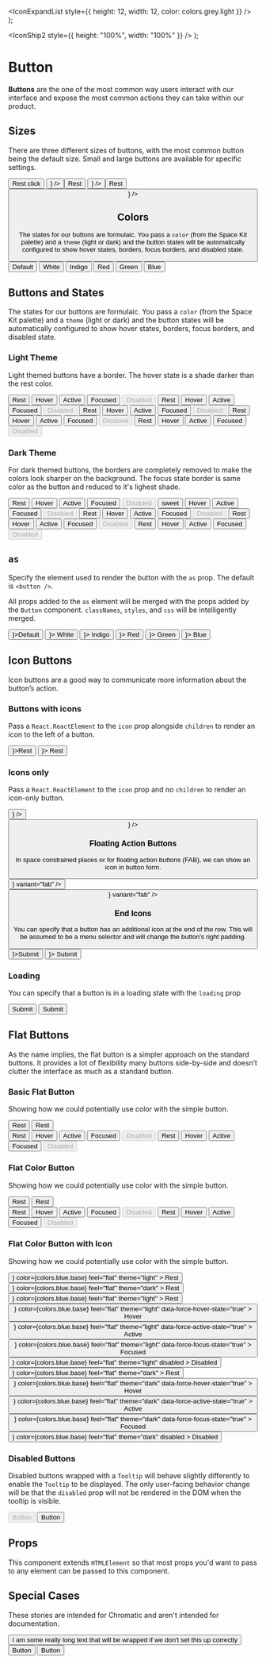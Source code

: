 
  <IconExpandList style={{ height: 12, width: 12, color: colors.grey.light }} />
);

  <IconShip2 style={{ height: "100%", width: "100%" }} />
);

<Meta title="Components/Button" component={Button} />

# Button

**Buttons** are the one of the most common way users interact with our interface and expose the most common actions they can take within our product.

## Sizes

There are three different sizes of buttons, with the most common button being the default size. Small and large buttons are available for specific settings.

<Canvas>
  <Story inline name="default size">
    <Button>Rest click</Button>
  </Story>
  <Story inline name="default size icon">
    <Button icon={<SampleIcon />} />
  </Story>
  <Story inline name="small">
    <Button size="small">Rest</Button>
  </Story>
  <Story inline name="small icon">
    <Button size="small" icon={<SampleIcon />} />
  </Story>
  <Story inline name="large">
    <Button size="large">Rest</Button>
  </Story>
  <Story inline name="large icon">
    <Button size="large" icon={<SampleIcon />} />
  </Story>
</Canvas>

## Colors

The states for our buttons are formulaic. You pass a `color` (from the Space Kit palette) and a `theme` (light or dark) and the button states will be automatically configured to show hover states, borders, focus borders, and disabled state.

<Canvas>
  <Story inline name="color">
    <div style={{ display: "flex", justifyContent: "space-between" }}>
      <Button>Default</Button>
      <Button color={colors.white}>White</Button>
      <Button color={colors.indigo.dark}>Indigo</Button>
      <Button color={colors.red.base}>Red</Button>
      <Button color={colors.green.base}>Green</Button>
      <Button color={colors.blue.base}>Blue</Button>
    </div>
  </Story>
</Canvas>

## Buttons and States

The states for our buttons are formulaic. You pass a `color` (from the Space Kit palette) and a `theme` (light or dark) and the button states will be automatically configured to show hover states, borders, focus borders, and disabled state.

### Light Theme

Light themed buttons have a border. The hover state is a shade darker than the rest color.

<Canvas>
  <Story inline name="button states light">
    <div
      style={{
        display: "flex",
        justifyContent: "space-between",
      }}
    >
      <ButtonLayout theme="light">
        <Button theme="light">Rest</Button>
        <Button theme="light" data-force-hover-state="true">
          Hover
        </Button>
        <Button theme="light" data-force-active-state="true">
          Active
        </Button>
        <Button theme="light" data-force-focus-state="true">
          Focused
        </Button>
        <Button theme="light" disabled>
          Disabled
        </Button>
      </ButtonLayout>
      <ButtonLayout theme="light">
        <Button color={colors.indigo.dark} theme="light">
          Rest
        </Button>
        <Button
          color={colors.indigo.dark}
          theme="light"
          data-force-hover-state="true"
        >
          Hover
        </Button>
        <Button
          color={colors.indigo.dark}
          theme="light"
          data-force-active-state="true"
        >
          Active
        </Button>
        <Button
          color={colors.indigo.dark}
          theme="light"
          data-force-focus-state="true"
        >
          Focused
        </Button>
        <Button color={colors.indigo.dark} theme="light" disabled>
          Disabled
        </Button>
      </ButtonLayout>
      <ButtonLayout theme="light">
        <Button color={colors.green.base} theme="light">
          Rest
        </Button>
        <Button
          color={colors.green.base}
          theme="light"
          data-force-hover-state="true"
        >
          Hover
        </Button>
        <Button
          color={colors.green.base}
          theme="light"
          data-force-active-state="true"
        >
          Active
        </Button>
        <Button
          color={colors.green.base}
          theme="light"
          data-force-focus-state="true"
        >
          Focused
        </Button>
        <Button color={colors.green.base} theme="light" disabled>
          Disabled
        </Button>
      </ButtonLayout>
      <ButtonLayout theme="light">
        <Button color={colors.red.base} theme="light">
          Rest
        </Button>
        <Button
          color={colors.red.base}
          theme="light"
          data-force-hover-state="true"
        >
          Hover
        </Button>
        <Button
          color={colors.red.base}
          theme="light"
          data-force-active-state="true"
        >
          Active
        </Button>
        <Button
          color={colors.red.base}
          theme="light"
          data-force-focus-state="true"
        >
          Focused
        </Button>
        <Button color={colors.red.base} theme="light" disabled>
          Disabled
        </Button>
      </ButtonLayout>
      <ButtonLayout theme="light">
        <Button color={colors.blue.base} theme="light">
          Rest
        </Button>
        <Button
          color={colors.blue.base}
          theme="light"
          data-force-hover-state="true"
        >
          Hover
        </Button>
        <Button
          color={colors.blue.base}
          theme="light"
          data-force-active-state="true"
        >
          Active
        </Button>
        <Button
          color={colors.blue.base}
          theme="light"
          data-force-focus-state="true"
        >
          Focused
        </Button>
        <Button color={colors.blue.base} theme="light" disabled>
          Disabled
        </Button>
      </ButtonLayout>
    </div>
  </Story>
</Canvas>

### Dark Theme

For dark themed buttons, the borders are completely removed to make the colors look sharper on the background. The focus state border is same color as the button and reduced to it's lighest shade.

<Canvas>
  <Story inline name="button states dark">
    <div
      style={{
        display: "flex",
        justifyContent: "space-between",
      }}
    >
      <ButtonLayout theme="dark">
        <Button theme="dark">Rest</Button>
        <Button theme="dark" data-force-hover-state="true">
          Hover
        </Button>
        <Button theme="dark" data-force-active-state="true">
          Active
        </Button>
        <Button theme="dark" data-force-focus-state="true">
          Focused
        </Button>
        <Button theme="dark" disabled>
          Disabled
        </Button>
      </ButtonLayout>
      <ButtonLayout theme="dark">
        <Button color={colors.indigo.dark} theme="dark">
          sweet
        </Button>
        <Button
          color={colors.indigo.dark}
          theme="dark"
          data-force-hover-state="true"
        >
          Hover
        </Button>
        <Button
          color={colors.indigo.dark}
          theme="dark"
          data-force-active-state="true"
        >
          Active
        </Button>
        <Button
          color={colors.indigo.dark}
          theme="dark"
          data-force-focus-state="true"
        >
          Focused
        </Button>
        <Button color={colors.indigo.dark} theme="dark" disabled>
          Disabled
        </Button>
      </ButtonLayout>
      <ButtonLayout theme="dark">
        <Button color={colors.green.base} theme="dark">
          Rest
        </Button>
        <Button
          color={colors.green.base}
          theme="dark"
          data-force-hover-state="true"
        >
          Hover
        </Button>
        <Button
          color={colors.green.base}
          theme="dark"
          data-force-active-state="true"
        >
          Active
        </Button>
        <Button
          color={colors.green.base}
          theme="dark"
          data-force-focus-state="true"
        >
          Focused
        </Button>
        <Button color={colors.green.base} theme="dark" disabled>
          Disabled
        </Button>
      </ButtonLayout>
      <ButtonLayout theme="dark">
        <Button color={colors.red.base} theme="dark">
          Rest
        </Button>
        <Button
          color={colors.red.base}
          theme="dark"
          data-force-hover-state="true"
        >
          Hover
        </Button>
        <Button
          color={colors.red.base}
          theme="dark"
          data-force-active-state="true"
        >
          Active
        </Button>
        <Button
          color={colors.red.base}
          theme="dark"
          data-force-focus-state="true"
        >
          Focused
        </Button>
        <Button color={colors.red.base} theme="dark" disabled>
          Disabled
        </Button>
      </ButtonLayout>
      <ButtonLayout theme="dark">
        <Button color={colors.blue.base} theme="dark">
          Rest
        </Button>
        <Button
          color={colors.blue.base}
          theme="dark"
          data-force-hover-state="true"
        >
          Hover
        </Button>
        <Button
          color={colors.blue.base}
          theme="dark"
          data-force-active-state="true"
        >
          Active
        </Button>
        <Button
          color={colors.blue.base}
          theme="dark"
          data-force-focus-state="true"
        >
          Focused
        </Button>
        <Button color={colors.blue.base} theme="dark" disabled>
          Disabled
        </Button>
      </ButtonLayout>
    </div>
  </Story>
</Canvas>

## `as`

Specify the element used to render the button with the `as` prop. The default is `<button />`.

All props added to the `as` element will be merged with the props added by the `Button` component. `classNames`, `styles`, and `css` will be intelligently merged.

<Canvas>
  <Story name="as a">
    <div style={{ display: "flex", justifyContent: "space-between" }}>
      <Button as={<a href="google.com" />}>Default</Button>
      <Button color={colors.white} as={<a href="google.com" />}>
        White
      </Button>
      <Button color={colors.indigo.dark} as={<a href="google.com" />}>
        Indigo
      </Button>
      <Button color={colors.red.base} as={<a href="google.com" />}>
        Red
      </Button>
      <Button color={colors.green.base} as={<a href="google.com" />}>
        Green
      </Button>
      <Button color={colors.blue.base} as={<a href="google.com" />}>
        Blue
      </Button>
    </div>
  </Story>
</Canvas>

## Icon Buttons

Icon buttons are a good way to communicate more information about the button’s action.

### Buttons with icons

Pass a `React.ReactElement` to the `icon` prop alongside `children` to render an icon to the left of a button.

<Canvas>
  <Story inline name="light with icon">
    <ButtonLayout theme="light">
      <Button icon={<SampleIcon />}>Rest</Button>
    </ButtonLayout>
  </Story>
  <Story inline name="dark with icon">
    <ButtonLayout theme="dark">
      <Button theme="dark" icon={<SampleIcon />}>
        Rest
      </Button>
    </ButtonLayout>
  </Story>
</Canvas>

### Icons only

Pass a `React.ReactElement` to the `icon` prop and no `children` to render an icon-only button.

<Canvas>
  <Story inline name="light icon-only">
    <ButtonLayout theme="light">
      <Button icon={<SampleIcon />} />
    </ButtonLayout>
  </Story>
  <Story inline name="dark icon-only">
    <ButtonLayout theme="dark">
      <Button theme="dark" icon={<SampleIcon />} />
    </ButtonLayout>
  </Story>
</Canvas>

### Floating Action Buttons

In space constrained places or for floating action buttons (FAB), we can show an icon in button form.

<Canvas>
  <Story inline name="light fab">
    <ButtonLayout theme="light">
      <Button icon={<SampleIcon />} variant="fab" />
    </ButtonLayout>
  </Story>
  <Story inline name="dark fab">
    <ButtonLayout theme="dark">
      <Button theme="dark" icon={<SampleIcon />} variant="fab" />
    </ButtonLayout>
  </Story>
</Canvas>

### End Icons

You can specify that a button has an additional icon at the end of the row. This will be assumed to be a menu selector and will change the button's right padding.

<Canvas>
  <Story name="light end icon">
    <ButtonLayout theme="light">
      <Button endIcon={<ExpandIcon />}>Submit</Button>
    </ButtonLayout>
  </Story>
  <Story name="dark end icon">
    <ButtonLayout theme="dark">
      <Button theme="dark" endIcon={<ExpandIcon />}>
        Submit
      </Button>
    </ButtonLayout>
  </Story>
</Canvas>

### Loading

You can specify that a button is in a loading state with the `loading` prop

<Canvas>
  <Story name="light loading">
    <ButtonLayout theme="light">
      <Button loading>Submit</Button>
    </ButtonLayout>
  </Story>
  <Story name="dark loading">
    <ButtonLayout theme="dark">
      <Button loading theme="dark">
        Submit
      </Button>
    </ButtonLayout>
  </Story>
</Canvas>

## Flat Buttons

As the name implies, the flat button is a simpler approach on the standard buttons. It provides a lot of flexibility many buttons side-by-side and doesn’t clutter the interface as much as a standard button.

### Basic Flat Button

Showing how we could potentially use color with the simple button.

<Canvas>
  <Story inline name="flat">
    <div style={{ display: "flex", justifyContent: "space-evenly" }}>
      <ButtonLayout theme="light">
        <Button feel="flat" theme="light">
          Rest
        </Button>
      </ButtonLayout>
      <ButtonLayout theme="dark">
        <Button feel="flat" theme="dark">
          Rest
        </Button>
      </ButtonLayout>
    </div>
  </Story>
</Canvas>

<Canvas>
  <Story inline name="flat all states">
    <div style={{ display: "flex", justifyContent: "space-evenly" }}>
      <ButtonLayout theme="light">
        <Button feel="flat" theme="light">
          Rest
        </Button>
        <Button feel="flat" theme="light" data-force-hover-state="true">
          Hover
        </Button>
        <Button feel="flat" theme="light" data-force-active-state="true">
          Active
        </Button>
        <Button feel="flat" theme="light" data-force-focus-state="true">
          Focused
        </Button>
        <Button feel="flat" theme="light" disabled>
          Disabled
        </Button>
      </ButtonLayout>
      <ButtonLayout theme="dark">
        <Button feel="flat" theme="dark">
          Rest
        </Button>
        <Button feel="flat" theme="dark" data-force-hover-state="true">
          Hover
        </Button>
        <Button feel="flat" theme="dark" data-force-active-state="true">
          Active
        </Button>
        <Button feel="flat" theme="dark" data-force-focus-state="true">
          Focused
        </Button>
        <Button feel="flat" theme="dark" disabled>
          Disabled
        </Button>
      </ButtonLayout>
    </div>
  </Story>
</Canvas>

### Flat Color Button

Showing how we could potentially use color with the simple button.

<Canvas>
  <Story inline name="flat color">
    <div style={{ display: "flex", justifyContent: "space-evenly" }}>
      <ButtonLayout theme="light">
        <Button color={colors.blue.base} feel="flat" theme="light">
          Rest
        </Button>
      </ButtonLayout>
      <ButtonLayout theme="dark">
        <Button color={colors.blue.base} feel="flat" theme="dark">
          Rest
        </Button>
      </ButtonLayout>
    </div>
  </Story>
</Canvas>

<Canvas>
  <Story inline name="flat color all states">
    <div style={{ display: "flex", justifyContent: "space-evenly" }}>
      <ButtonLayout theme="light">
        <Button color={colors.blue.base} feel="flat" theme="light">
          Rest
        </Button>
        <Button
          color={colors.blue.base}
          feel="flat"
          theme="light"
          data-force-hover-state="true"
        >
          Hover
        </Button>
        <Button
          color={colors.blue.base}
          feel="flat"
          theme="light"
          data-force-active-state="true"
        >
          Active
        </Button>
        <Button
          color={colors.blue.base}
          feel="flat"
          theme="light"
          data-force-focus-state="true"
        >
          Focused
        </Button>
        <Button color={colors.blue.base} feel="flat" theme="light" disabled>
          Disabled
        </Button>
      </ButtonLayout>
      <ButtonLayout theme="dark">
        <Button color={colors.blue.base} feel="flat" theme="dark">
          Rest
        </Button>
        <Button
          color={colors.blue.base}
          feel="flat"
          theme="dark"
          data-force-hover-state="true"
        >
          Hover
        </Button>
        <Button
          color={colors.blue.base}
          feel="flat"
          theme="dark"
          data-force-active-state="true"
        >
          Active
        </Button>
        <Button
          color={colors.blue.base}
          feel="flat"
          theme="dark"
          data-force-focus-state="true"
        >
          Focused
        </Button>
        <Button color={colors.blue.base} feel="flat" theme="dark" disabled>
          Disabled
        </Button>
      </ButtonLayout>
    </div>
  </Story>
</Canvas>

### Flat Color Button with Icon

Showing how we could potentially use color with the simple button.

<Canvas>
  <Story inline name="flat icon color">
    <div style={{ display: "flex", justifyContent: "space-evenly" }}>
      <ButtonLayout theme="light">
        <Button
          icon={<SampleIcon />}
          color={colors.blue.base}
          feel="flat"
          theme="light"
        >
          Rest
        </Button>
      </ButtonLayout>
      <ButtonLayout theme="dark">
        <Button
          icon={<SampleIcon />}
          color={colors.blue.base}
          feel="flat"
          theme="dark"
        >
          Rest
        </Button>
      </ButtonLayout>
    </div>
  </Story>
</Canvas>

<Canvas>
  <Story inline name="flat color icon all states">
    <div style={{ display: "flex", justifyContent: "space-evenly" }}>
      <ButtonLayout theme="light">
        <Button
          icon={<SampleIcon />}
          color={colors.blue.base}
          feel="flat"
          theme="light"
        >
          Rest
        </Button>
        <Button
          icon={<SampleIcon />}
          color={colors.blue.base}
          feel="flat"
          theme="light"
          data-force-hover-state="true"
        >
          Hover
        </Button>
        <Button
          icon={<SampleIcon />}
          color={colors.blue.base}
          feel="flat"
          theme="light"
          data-force-active-state="true"
        >
          Active
        </Button>
        <Button
          icon={<SampleIcon />}
          color={colors.blue.base}
          feel="flat"
          theme="light"
          data-force-focus-state="true"
        >
          Focused
        </Button>
        <Button
          icon={<SampleIcon />}
          color={colors.blue.base}
          feel="flat"
          theme="light"
          disabled
        >
          Disabled
        </Button>
      </ButtonLayout>
      <ButtonLayout theme="dark">
        <Button
          icon={<SampleIcon />}
          color={colors.blue.base}
          feel="flat"
          theme="dark"
        >
          Rest
        </Button>
        <Button
          icon={<SampleIcon />}
          color={colors.blue.base}
          feel="flat"
          theme="dark"
          data-force-hover-state="true"
        >
          Hover
        </Button>
        <Button
          icon={<SampleIcon />}
          color={colors.blue.base}
          feel="flat"
          theme="dark"
          data-force-active-state="true"
        >
          Active
        </Button>
        <Button
          icon={<SampleIcon />}
          color={colors.blue.base}
          feel="flat"
          theme="dark"
          data-force-focus-state="true"
        >
          Focused
        </Button>
        <Button
          icon={<SampleIcon />}
          color={colors.blue.base}
          feel="flat"
          theme="dark"
          disabled
        >
          Disabled
        </Button>
      </ButtonLayout>
    </div>
  </Story>
</Canvas>

### Disabled Buttons

Disabled buttons wrapped with a `Tooltip` will behave slightly differently to enable the `Tooltip` to be displayed. The only user-facing behavior change will be that the `disabled` prop will not be rendered in the DOM when the tooltip is visible.

<Story name="disabled with tooltip">
  <style>{`
    .mt-4 { margin-top: 1rem }
  `}</style>
  <Tooltip content="tooltip">
    <Button className="mt-4" disabled>
      Button
    </Button>
  </Tooltip>
</Story>

<Story name="enabled with tooltip">
  <style>{`
    .mt-4 { margin-top: 1rem }
  `}</style>
  <Tooltip content="tooltip">
    <Button className="mt-4">Button</Button>
  </Tooltip>
</Story>

## Props

This component extends `HTMLElement` so that most props you'd want to pass to any element can be passed to this component.

<ArgsTable of={Button} />

## Special Cases

These stories are intended for Chromatic and aren't intended for documentation.

<Story name="long wrap">
  <div style={{ width: 100 }}>
    <Button>
      I am some really long text that will be wrapped if we don&apos;t set this
      up correctly
    </Button>
  </div>
</Story>

<Story name="aria-expanded=true raised">
  <Button aria-expanded="true">Button</Button>
</Story>

<Story name="aria-expanded=true flat">
  <Button aria-expanded="true" feel="flat">
    Button
  </Button>
</Story>
